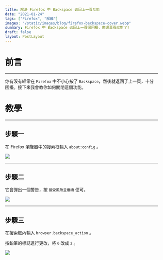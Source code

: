 ```yaml
---
title: 解決 Firefox 中 Backspace 返回上一頁功能
date: "2021-01-24"
tags: ["Firefox", "解難"]
images: "/static/images/blog/firefox-backspace-cover.webp"
summary: Firefox 中 Backspace 返回上一頁很困擾，來這裏看就對了!
draft: false
layout: PostLayout
---
```


# 前言

---

你有沒有經常在 `Firefox` 中不小心按了 `Backspace`，然後就返回了上一頁，十分困擾。接下來我會教你如何關閉這個功能。

# 教學

---

## 步驟一

在 Firefox 瀏覽器中的搜索框輸入 `about:config` 。

![](/static/images/blog/firefox-backspace-2.webp)

---

## 步驟二

它會彈出一個警告，按 `接受風險並繼續` 便可。

![](/static/images/blog/firefox-backspace-3.webp)

---

## 步驟三

在搜索框內輸入 `browser.backspace_action` 。

按鉛筆的標誌進行更改，將 `0` 改成 `2` 。

![](/static/images/blog/firefox-backspace-4.webp)
